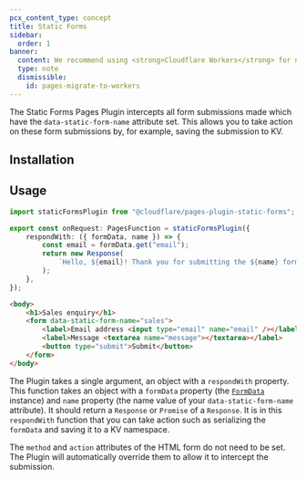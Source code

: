 ```yaml
---
pcx_content_type: concept
title: Static Forms
sidebar:
  order: 1
banner:
  content: We recommend using <strong>Cloudflare Workers</strong> for new projects. For existing Pages projects, see our <a href="/workers/static-assets/migrate-from-pages/">migration guide</a> and <a href="/workers/static-assets/migrate-from-pages/#compatibility-matrix">compatibility matrix</a>.
  type: note
  dismissible:
    id: pages-migrate-to-workers
---
```



The Static Forms Pages Plugin intercepts all form submissions made which have the `data-static-form-name` attribute set. This allows you to take action on these form submissions by, for example, saving the submission to KV.

## Installation

<PackageManagers pkg="@cloudflare/pages-plugin-static-forms" />

## Usage

```typescript
import staticFormsPlugin from "@cloudflare/pages-plugin-static-forms";

export const onRequest: PagesFunction = staticFormsPlugin({
	respondWith: ({ formData, name }) => {
		const email = formData.get("email");
		return new Response(
			`Hello, ${email}! Thank you for submitting the ${name} form.`,
		);
	},
});
```

```html
<body>
	<h1>Sales enquiry</h1>
	<form data-static-form-name="sales">
		<label>Email address <input type="email" name="email" /></label>
		<label>Message <textarea name="message"></textarea></label>
		<button type="submit">Submit</button>
	</form>
</body>
```

The Plugin takes a single argument, an object with a `respondWith` property. This function takes an object with a `formData` property (the [`FormData`](https://developer.mozilla.org/en-US/docs/Web/API/FormData) instance) and `name` property (the name value of your `data-static-form-name` attribute). It should return a `Response` or `Promise` of a `Response`. It is in this `respondWith` function that you can take action such as serializing the `formData` and saving it to a KV namespace.

The `method` and `action` attributes of the HTML form do not need to be set. The Plugin will automatically override them to allow it to intercept the submission.

